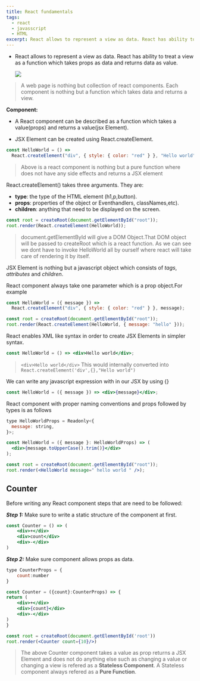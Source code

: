 ```yaml
---
title: React fundamentals
tags:
  - react
  - javasscript
  - HTML
excerpt: React allows to represent a view as data. React has ability to treat a view as a function which takes props as data and returns data as value.
---
```


- React allows to represent a view as data. React has ability to treat a view as a function which takes props as data and returns data
  as value.

  <Image src="/images/workflow_jsx.jpeg" width={750} height={500} />

> A web page is nothing but collection of react components. Each component is nothing but a function which takes data and returns a view.

**Component:** <br/>

- A React component can be described as a function which takes a value(props) and returns a value(jsx Element).

- JSX Element can be created using React.createElement.

```jsx
const HelloWorld = () =>
  React.createElement("div", { style: { color: "red" } }, "Hello world");
```

> Above is a react component is nothing but a pure function where does not have any side effects and returns a JSX element

React.createElement() takes three arguments. They are:

- **type**: the type of the HTML element (h1,p,button).
- **props**: properties of the object or Eventhandlers, classNames,etc).
- **children**: anything that need to be displayed on the screen.

```jsx
const root = createRoot(document.getElementById("root"));
root.render(React.createElement(HelloWorld));
```

> document.getElementById will give a DOM Object.That DOM object will be passed to createRoot which is a react function. As we can see we dont have to invoke HelloWorld all by ourself where react will take care of rendering it by itself.

JSX Element is nothing but a javascript object which consists of _tags_, _attributes_ and _children_.

React component always take one parameter which is a prop object.For example

<Youtube id="oWVW8IqpQ-A" />

```jsx
const HelloWorld = ({ message }) =>
  React.createElement("div", { style: { color: "red" } }, message);

const root = createRoot(document.getElementById("root"));
root.render(React.createElement(HelloWorld, { message: "hello" }));
```

React enables XML like syntax in order to create JSX Elements in simpler syntax.

```jsx
const HelloWorld = () => <div>Hello world</div>;
```

> `<div>Hello world</div>` This would internally converted into `React.createElement('div',{},"Hello world")`

We can write any javascript expression with in our JSX by using {}

```jsx
const HelloWorld = ({ message }) => <div>{message}</div>;
```

React component with proper naming conventions and props followed by types is as follows

```jsx
type HelloWorldProps = Readonly<{
  message: string,
}>;

const HelloWorld = ({ message }: HelloWorldProps) => (
  <div>{message.toUpperCase().trim()}</div>
);

const root = createRoot(document.getElementById("root"));
root.render(<HelloWorld message=" hello world " />);
```

## **Counter**

Before writing any React component steps that are need to be followed:

**_Step 1:_** Make sure to write a static structure of the component at first.

```jsx
const Counter = () => (
    <div>+</div>
    <div>count</div>
    <div>-</div>
)
```

**_Step 2:_** Make sure component allows props as data.

```jsx
type CounterProps = {
    count:number
}

const Counter = ({count}:CounterProps) => {
return (
    <div>+</div>
    <div>{count}</div>
    <div>-</div>
)
}

const root = createRoot(document.getElementById('root'))
root.render(<Counter count={10}/>)
```

> The above Counter component takes a value as prop returns a JSX Element and does not do anything else such as changing a value or changing a view is refered as a **Stateless Component**. A Stateless component always refered as a **Pure Function**.

```

```
